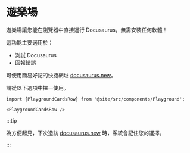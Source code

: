 # 遊樂場

遊樂場讓您能在瀏覽器中直接運行 Docusaurus，無需安裝任何軟體！

這功能主要適用於：

- 測試 Docusaurus
- 回報錯誤

可使用簡易好記的快捷網址 [docusaurus.new](https://docusaurus.new)。

請從以下選項中擇一使用。

```mdx-code-block
import {PlaygroundCardsRow} from '@site/src/components/Playground';

<PlaygroundCardsRow />
```

:::tip

為方便起見，下次造訪 [docusaurus.new](https://docusaurus.new) 時，系統會記住您的選擇。

:::